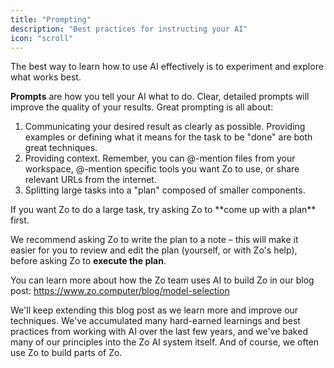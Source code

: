 ```yaml
---
title: "Prompting"
description: "Best practices for instructing your AI"
icon: "scroll"
---
```


The best way to learn how to use AI effectively is to experiment and explore what works best.

**Prompts** are how you tell your AI what to do. Clear, detailed prompts will improve the quality of your results. Great prompting is all about:

1. Communicating your desired result as clearly as possible. Providing examples or defining what it means for the task to be "done" are both great techniques.
2. Providing context. Remember, you can @-mention files from your workspace, @-mention specific tools you want Zo to use, or share relevant URLs from the internet.
3. Splitting large tasks into a "plan" composed of smaller components.

<Tip>
If you want Zo to do a large task, try asking Zo to **come up with a plan** first.

We recommend asking Zo to write the plan to a note – this will make it easier for you to review and edit the plan (yourself, or with Zo's help), before asking Zo to **execute the plan**.

</Tip>

You can learn more about how the Zo team uses AI to build Zo in our blog post: https://www.zo.computer/blog/model-selection

We'll keep extending this blog post as we learn more and improve our techniques. We've accumulated many hard-earned learnings and best practices from working with AI over the last few years, and we've baked many of our principles into the Zo AI system itself. And of course, we often use Zo to build parts of Zo.

